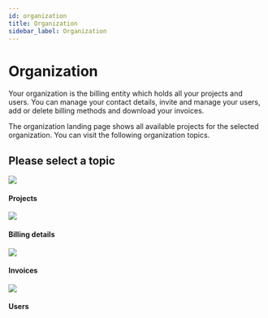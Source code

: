 ```yaml
---
id: organization
title: Organization
sidebar_label: Organization
---
```



# Organization

Your organization is the billing entity which holds all your projects and users. You can manage your contact details, invite and manage your users, add or delete billing methods and download your invoices.

The organization landing page shows all available projects for the selected organization. You can visit the following organization topics.


<Notice />

## Please select a topic
<div className="flex mb80 brighten">
  <Card to="/docs/console/organization/projects">
    <img src="/docs/img/icons/folders.svg" />
    <h4>Projects</h4>
    <p></p>
  </Card>
  <Card to="/docs/console/organization/billing-details">
    <img src="/docs/img/icons/billing.svg" />
    <h4>Billing details</h4>
    <p></p>
  </Card>
  <Card to="/docs/console/organization/invoices">
    <img src="/docs/img/icons/receipt.svg" />
    <h4>Invoices</h4>
    <p></p>
  </Card>
  <Card to="/docs/console/organization/users">
    <img src="/docs/img/icons/users.svg" />
    <h4>Users</h4>
    <p></p>
  </Card>
</div>
